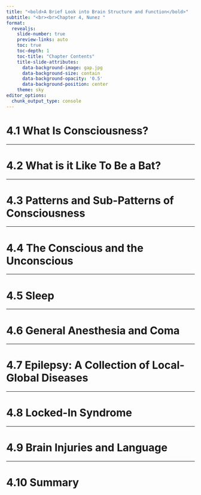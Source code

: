 ```yaml
---
title: "<bold>A Brief Look into Brain Structure and Function</bold>"
subtitle: "<br><br>Chapter 4, Nunez "
format: 
  revealjs:
    slide-number: true
    preview-links: auto
    toc: true
    toc-depth: 1
    toc-title: "Chapter Contents"
    title-slide-attributes:
      data-background-image: gap.jpg
      data-background-size: contain
      data-background-opacity: '0.5'
      data-background-position: center
    theme: sky
editor_options: 
  chunk_output_type: console
---
```




# 4.1 What Is Consciousness?


---

# 4.2 What is it Like To Be a Bat?


---

# 4.3 Patterns and Sub-Patterns of Consciousness


---

# 4.4 The Conscious and the Unconscious



---


# 4.5 Sleep




---


# 4.6 General Anesthesia and Coma

---


# 4.7 Epilepsy: A Collection of Local-Global Diseases




---


# 4.8 Locked-In Syndrome


---


# 4.9 Brain Injuries and Language


---


# 4.10 Summary


